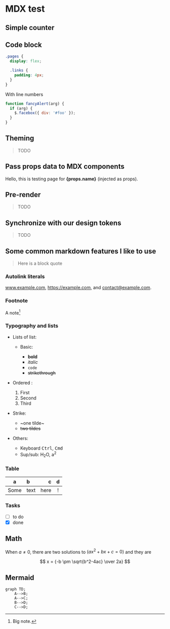 # MDX test

## Simple counter







<Counter />

## Code block

```css
.pages {
  display: flex;

  .links {
    padding: 4px;
  }
}
```

With line numbers

```js {1,3-4} showLineNumbers
function fancyAlert(arg) {
  if (arg) {
    $.facebox({ div: '#foo' });
  }
}
```

## Theming

> TODO

## Pass props data to MDX components

Hello, this is testing page for **{props.name}** (injected as props).

## Pre-render

> TODO

## Synchronize with our design tokens

> TODO

## Some common markdown features I like to use

> Here is a block quote

### Autolink literals

www.example.com, https://example.com, and contact@example.com.

### Footnote

A note[^1]

[^1]: Big note.

### Typography and lists

- Lists of list:

  - Basic:

    - **bold**
    - _italic_
    - `code`
    - ~~strikethrough~~

- Ordered :

  1. First
  2. Second
  3. Third

- Strike:

  - ~one tilde~
  - ~~two tildes~~

- Others:
  - Keyboard <kbd>Ctrl</kbd>, <kbd>Cmd</kbd>
  - Sup/sub: H<sub>2</sub>O, a<sup>2</sup>

### Table

| a    | b    |    c |  d  |
| ---- | :--- | ---: | :-: |
| Some | text | here |  !  |

### Tasks

- [ ] to do
- [x] done

## Math

When $a \ne 0$, there are two solutions to $(ax^2 + bx + c = 0)$ and they are

$$ x = {-b \pm \sqrt{b^2-4ac} \over 2a} $$

## Mermaid

```mermaid
graph TD;
    A-->B;
    A-->C;
    B-->D;
    C-->D;
```
